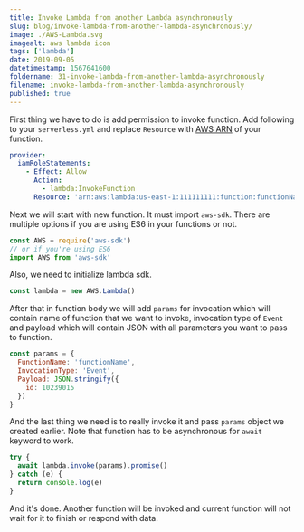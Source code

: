 ```yaml
---
title: Invoke Lambda from another Lambda asynchronously
slug: blog/invoke-lambda-from-another-lambda-asynchronously/
image: ./AWS-Lambda.svg
imagealt: aws lambda icon
tags: ['lambda']
date: 2019-09-05
datetimestamp: 1567641600
foldername: 31-invoke-lambda-from-another-lambda-asynchronously
filename: invoke-lambda-from-another-lambda-asynchronously
published: true
---
```


First thing we have to do is add permission to invoke function. Add following to your `serverless.yml` and replace `Resource` with [AWS ARN](https://docs.aws.amazon.com/general/latest/gr/aws-arns-and-namespaces.html) of your function.

```yml
provider:
  iamRoleStatements:
    - Effect: Allow
      Action:
        - lambda:InvokeFunction
      Resource: 'arn:aws:lambda:us-east-1:111111111:function:functionName'
```

Next we will start with new function. It must import `aws-sdk`. There are multiple options if you are using ES6 in your functions or not.

```js
const AWS = require('aws-sdk')
// or if you're using ES6
import AWS from 'aws-sdk'
```

Also, we need to initialize lambda sdk.

```js
const lambda = new AWS.Lambda()
```

After that in function body we will add `params` for invocation which will contain name of function that we want to invoke, invocation type of `Event` and payload which will contain JSON with all parameters you want to pass to function.

```js
const params = {
  FunctionName: 'functionName',
  InvocationType: 'Event',
  Payload: JSON.stringify({
    id: 10239015
  })
}
```

And the last thing we need is to really invoke it and pass `params` object we created earlier. Note that function has to be asynchronous for `await` keyword to work.

```js
try {
  await lambda.invoke(params).promise()
} catch (e) {
  return console.log(e)
}
```

And it's done. Another function will be invoked and current function will not wait for it to finish or respond with data.
